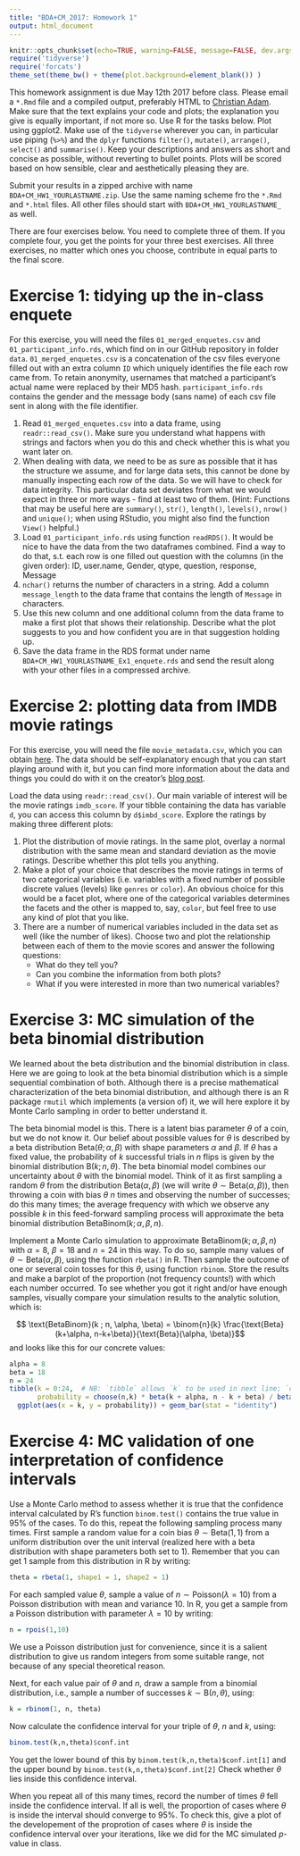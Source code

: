 ```yaml
---
title: "BDA+CM_2017: Homework 1"
output: html_document
---
```


```r
knitr::opts_chunk$set(echo=TRUE, warning=FALSE, message=FALSE, dev.args = list(bg = 'transparent'), fig.align='center')
require('tidyverse')
require('forcats')
theme_set(theme_bw() + theme(plot.background=element_blank()) )
```

This homework assignment is due May 12th 2017 before class. Please email a `*.Rmd` file and a compiled output, preferably HTML to [Christian Adam](c.adam@student.uni-tuebingen.de). Make sure that the text explains your code and plots; the explanation you give is equally important, if not more so. Use R for the tasks below. Plot using ggplot2. Make use of the `tidyverse` wherever you can, in particular use piping (`%>%`) and the `dplyr` functions `filter()`, `mutate()`, `arrange()`, `select()` and `summarise()`. Keep your descriptions and answers as short and concise as possible, without reverting to bullet points. Plots will be scored based on how sensible, clear and aesthetically pleasing they are.

Submit your results in a zipped archive with name `BDA+CM_HW1_YOURLASTNAME.zip`. Use the same naming scheme fro the `*.Rmd` and `*.html` files. All other files should start with `BDA+CM_HW1_YOURLASTNAME_` as well.

There are four exercises below. You need to complete three of them. If you complete four, you get the points for your three best exercises. All three exercises, no matter which ones you choose, contribute in equal parts to the final score.

# Exercise 1: tidying up the in-class enquete

For this exercise, you will need the files `01_merged_enquetes.csv` and `01_participant_info.rds`, which find on in our GitHub repository in folder `data`. `01_merged_enquetes.csv` is a concatenation of the csv files everyone filled out with an extra column `ID` which uniquely identifies the file each row came from. To retain anonymity, usernames that matched a participant's actual name were replaced by their MD5 hash.
`participant_info.rds` contains the gender and the message body (sans name) of each csv file sent in along with the file identifier.

1. Read `01_merged_enquetes.csv` into a data frame, using `readr::read_csv()`. Make sure you understand what happens with strings and factors when you do this and check whether this is what you want later on.
2. When dealing with data, we need to be as sure as possible that it has the structure we assume, and for large data sets, this cannot be done by manually inspecting each row of the data. So we will have to check for data integrity. This particular data set deviates from what we would expect in three or more ways - find at least two of them. (Hint: Functions that may be useful here are `summary()`, `str()`, `length()`, `levels()`, `nrow()` and `unique()`; when using RStudio, you might also find the function `View()` helpful.)
3. Load `01_participant_info.rds` using function `readRDS()`. It would be nice to have the data from the two dataframes combined. Find a way to do that, s.t. each row is one filled out question with the columns (in the given order): ID, user.name, Gender, qtype, question, response, Message
4. `nchar()` returns the number of characters in a string. Add a column `message_length` to the data frame that contains the length of `Message` in characters.
5. Use this new column and one additional column from the data frame to make a first plot that shows their relationship. Describe what the plot suggests to you and how confident you are in that suggestion holding up.
6. Save the data frame in the RDS format under name `BDA+CM_HW1_YOURLASTNAME_Ex1_enquete.rds` and send the result along with your other files in a compressed archive.

# Exercise 2: plotting data from IMDB movie ratings

For this exercise, you will need the file `movie_metadata.csv`, which you can obtain [here](https://github.com/sundeepblue/movie_rating_prediction/blob/master/movie_metadata.csv). The data should be self-explanatory enough that you can start playing around with it, but you can find more information about the data and things you could do with it on the creator's [blog post](https://blog.nycdatascience.com/student-works/machine-learning/movie-rating-prediction/).

Load the data using `readr::read_csv()`. Our main variable of interest will be the movie ratings `imdb_score`. If your tibble containing the data has variable `d`, you can access this column by `d$imbd_score`. Explore the ratings by making three different plots:

1. Plot the distribution of movie ratings. In the same plot, overlay a normal distribution with the same mean and standard deviation as the movie ratings. Describe whether this plot tells you anything.
2. Make a plot of your choice that describes the movie ratings in terms of two categorical variables (i.e. variables with a fixed number of possible discrete values (levels) like `genres` or `color`). An obvious choice for this would be a facet plot, where one of the categorical variables determines the facets and the other is mapped to, say, `color`, but feel free to use any kind of plot that you like.
3. There are a number of numerical variables included in the data set as well (like the number of likes). Choose two and plot the relationship between each of them to the movie scores and answer the following questions:
    - What do they tell you?
    - Can you combine the information from both plots?
    - What if you were interested in more than two numerical variables?


# Exercise 3: MC simulation of the beta binomial distribution

We learned about the beta distribution and the binomial distribution in class. Here we are going to look at the beta binomial distribution which is a simple sequential combination of both. Although there is a precise mathematical characterization of the beta binomial distribution, and although there is an R package `rmutil` which implements (a version of) it, we will here explore it by Monte Carlo sampling in order to better understand it.

The beta binomial model is this. There is a latent bias parameter $\theta$ of a coin, but we do not know it. Our belief about possible values for $\theta$ is described by a beta distribution $\text{Beta}(\theta; \alpha, \beta)$ with shape parameters $\alpha$ and $\beta$. If $\theta$ has a fixed value, the probability of $k$ successful trials in $n$ flips is given by the binomial distribution $\text{B}(k ; n, \theta)$. The beta binomial model combines our uncertainty about $\theta$ with the binomial model. Think of it as first sampling a random $\theta$ from the distribution $\text{Beta}(\alpha, \beta)$ (we will write $\theta \sim \text{Beta}(\alpha, \beta)$), then throwing a coin with bias $\theta$ $n$ times and observing the number of successes; do this many times; the average frequency with which we observe any possible $k$ in this feed-forward sampling process will approximate the beta binomial distribution $\text{BetaBinom}(k ; \alpha, \beta, n)$.

Implement a Monte Carlo simulation to approximate $\text{BetaBinom}(k ; \alpha, \beta, n)$ with $\alpha = 8$, $\beta = 18$ and $n = 24$ in this way. To do so, sample many values of $\theta \sim \text{Beta}(\alpha, \beta)$, using the function `rbeta()` in R. Then sample the outcome of one or several coin tosses for this $\theta$, using function `rbinom`. Store the results and make a barplot of the proportion (not frequency counts!) with which each number occurred. To see whether you got it right and/or have enough samples, visually compare your simulation results to the analytic solution, which is:

$$ \text{BetaBinom}(k ; n, \alpha, \beta) = \binom{n}{k} \frac{\text{Beta}(k+\alpha, n-k+\beta)}{\text{Beta}(\alpha, \beta)}$$ 
and looks like this for our concrete values:

```r
alpha = 8
beta = 18
n = 24
tibble(k = 0:24,  # NB: `tibble` allows `k` to be used in next line; `data.frame` wouldn't
       probability = choose(n,k) * beta(k + alpha, n - k + beta) / beta(alpha, beta)) %>% 
  ggplot(aes(x = k, y = probability)) + geom_bar(stat = "identity")
```


# Exercise 4: MC validation of one interpretation of confidence intervals

Use a Monte Carlo method to assess whether it is true that the confidence interval calculated by R's function `binom.test()` contains the true value in 95% of the cases. To do this, repeat the following sampling process many times. First sample a random value for a coin bias $\theta \sim \text{Beta}(1,1)$ from a uniform distribution over the unit interval (realized here with a beta distribution with shape parameters both set to 1). Remember that you can get 1 sample from this distribution in R by writing:

```r
theta = rbeta(1, shape1 = 1, shape2 = 1)
```

For each sampled value $\theta$, sample a value of $n \sim \text{Poisson}(\lambda = 10)$ from a Poisson distribution with mean and variance 10. In R, you get a sample from a Poisson distribution with parameter $\lambda = 10$ by writing:

```r
n = rpois(1,10)
```

We use a Poisson distribution just for convenience, since it is a salient distribution to give us random integers from some suitable range, not because of any special theoretical reason.

Next, for each value pair of $\theta$ and $n$, draw a sample from a binomial distribution, i.e., sample a number of successes $k \sim \text{B}(n, \theta)$, using: 

```r
k = rbinom(1, n, theta)
```

Now calculate the confidence interval for your triple of $\theta$, $n$ and $k$, using:

```r
binom.test(k,n,theta)$conf.int
```

You get the lower bound of this by `binom.test(k,n,theta)$conf.int[1]` and the upper bound by `binom.test(k,n,theta)$conf.int[2]` Check whether $\theta$ lies inside this confidence interval.

When you repeat all of this many times, record the number of times $\theta$ fell inside the confidence interval. If all is well, the proportion of cases where $\theta$ is inside the interval should converge to 95%. To check this, give a plot of the developement of the proprotion of cases where $\theta$ is inside the confidence interval over your iterations, like we did for the MC simulated $p$-value in class.
